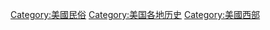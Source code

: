 {{Commonscat|Wild West}}

[[Category:美國民俗|Category:美國民俗]]
[[Category:美国各地历史|Category:美国各地历史]]
[[Category:美國西部|Category:美國西部]]